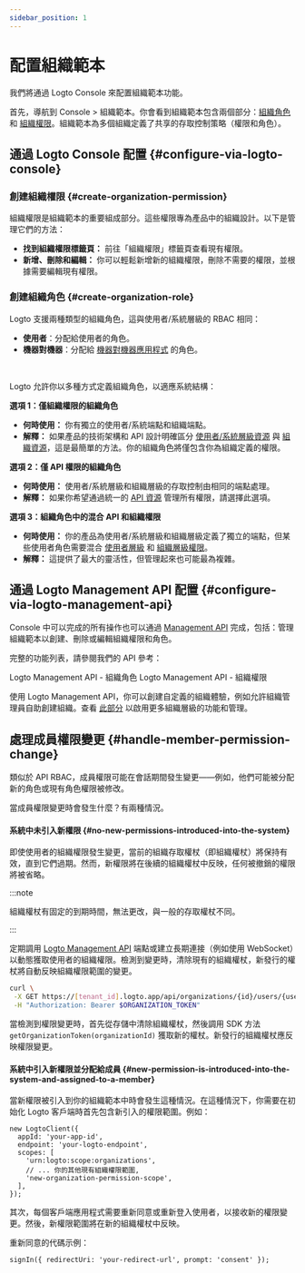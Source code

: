 ```yaml
---
sidebar_position: 1
---
```


# 配置組織範本

我們將通過 Logto Console 來配置組織範本功能。

首先，導航到 <CloudLink to="/organization-template">Console > 組織範本</CloudLink>。你會看到組織範本包含兩個部分：[組織角色](/authorization/organization-template#organization-role) 和 [組織權限](/authorization/organization-template#organization-permission)。組織範本為多個組織定義了共享的存取控制策略（權限和角色）。

## 通過 Logto Console 配置 \{#configure-via-logto-console}

### 創建組織權限 \{#create-organization-permission}

組織權限是組織範本的重要組成部分。這些權限專為產品中的組織設計。以下是管理它們的方法：

- **找到組織權限標籤頁：** 前往「組織權限」標籤頁查看現有權限。
- **新增、刪除和編輯：** 你可以輕鬆新增新的組織權限，刪除不需要的權限，並根據需要編輯現有權限。

### 創建組織角色 \{#create-organization-role}

Logto 支援兩種類型的組織角色，這與使用者/系統層級的 RBAC 相同：

- **使用者**：分配給使用者的角色。
- **機器對機器**：分配給 [機器對機器應用程式](/quick-starts/m2m) 的角色。

<br />

Logto 允許你以多種方式定義組織角色，以適應系統結構：

**選項 1：僅組織權限的組織角色**

- **何時使用：** 你有獨立的使用者/系統端點和組織端點。
- **解釋：** 如果產品的技術架構和 API 設計明確區分 [使用者/系統層級資源](/authorization/role-based-access-control#permissionsscopes) 與 [組織資源](/authorization/organization-template#organization-permission)，這是最簡單的方法。你的組織角色將僅包含你為組織定義的權限。

**選項 2：僅 API 權限的組織角色**

- **何時使用：** 使用者/系統層級和組織層級的存取控制由相同的端點處理。
- **解釋：** 如果你希望通過統一的 [API 資源](/authorization/api-resources) 管理所有權限，請選擇此選項。

**選項 3：組織角色中的混合 API 和組織權限**

- **何時使用：** 你的產品為使用者/系統層級和組織層級定義了獨立的端點，但某些使用者角色需要混合 [使用者層級](/authorization/role-based-access-control#permissionsscopes) 和 [組織層級權限](/authorization/organization-template#organization-permission)。
- **解釋：** 這提供了最大的靈活性，但管理起來也可能最為複雜。

## 通過 Logto Management API 配置 \{#configure-via-logto-management-api}

Console 中可以完成的所有操作也可以通過 [Management API](/integrate-logto/interact-with-management-api) 完成，包括：管理組織範本以創建、刪除或編輯組織權限和角色。

完整的功能列表，請參閱我們的 API 參考：

<Url href="https://openapi.logto.io/operation/operation-updateorganizationrole">
  Logto Management API - 組織角色
</Url>

<Url href="https://openapi.logto.io/operation/operation-listorganizationscopes">
  Logto Management API - 組織權限
</Url>

使用 Logto Management API，你可以創建自定義的組織體驗，例如允許組織管理員自助創建組織。查看 [此部分](/end-user-flows/organization-experience/) 以啟用更多組織層級的功能和管理。

## 處理成員權限變更 \{#handle-member-permission-change}

類似於 API RBAC，成員權限可能在會話期間發生變更——例如，他們可能被分配新的角色或現有角色權限被修改。

當成員權限變更時會發生什麼？有兩種情況。

#### 系統中未引入新權限 \{#no-new-permissions-introduced-into-the-system}

即使使用者的組織權限發生變更，當前的組織存取權杖（即組織權杖）將保持有效，直到它們過期。然而，新權限將在後續的組織權杖中反映，任何被撤銷的權限將被省略。

:::note

組織權杖有固定的到期時間，無法更改，與一般的存取權杖不同。

:::

定期調用 [Logto Management API](/integrate-logto/interact-with-management-api/) 端點或建立長期連接（例如使用 WebSocket）以動態獲取使用者的組織權限。檢測到變更時，清除現有的組織權杖，新發行的權杖將自動反映組織權限範圍的變更。

```bash
curl \
 -X GET https://[tenant_id].logto.app/api/organizations/{id}/users/{userId}/scopes \
 -H "Authorization: Bearer $ORGANIZATION_TOKEN"
```

當檢測到權限變更時，首先從存儲中清除組織權杖，然後調用 SDK 方法 `getOrganizationToken(organizationId)` 獲取新的權杖。新發行的組織權杖應反映權限變更。

#### 系統中引入新權限並分配給成員 \{#new-permission-is-introduced-into-the-system-and-assigned-to-a-member}

當新權限被引入到你的組織範本中時會發生這種情況。在這種情況下，你需要在初始化 Logto 客戶端時首先包含新引入的權限範圍。例如：

```tsx
new LogtoClient({
  appId: 'your-app-id',
  endpoint: 'your-logto-endpoint',
  scopes: [
    'urn:logto:scope:organizations',
    // ... 你的其他現有組織權限範圍,
    'new-organization-permission-scope',
  ],
});
```

其次，每個客戶端應用程式需要重新同意或重新登入使用者，以接收新的權限變更。然後，新權限範圍將在新的組織權杖中反映。

重新同意的代碼示例：

```tsx
signIn({ redirectUri: 'your-redirect-url', prompt: 'consent' });
```
